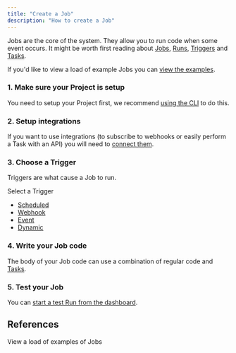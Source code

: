```yaml
---
title: "Create a Job"
description: "How to create a Job"
---
```


Jobs are the core of the system. They allow you to run code when some event occurs. It might be worth first reading about [Jobs](/documentation/concepts/jobs), [Runs](/documentation/concepts/runs), [Triggers](/documentation/concepts/triggers/introduction) and [Tasks](/documentation/concepts/tasks).

If you'd like to view a load of example Jobs you can [view the examples](/examples).

### 1. Make sure your Project is setup

You need to setup your Project first, we recommend [using the CLI](/documentation/quickstart) to do this.

### 2. Setup integrations

If you want to use integrations (to subscribe to webhooks or easily perform a Task with an API) you will need to [connect them](/documentation/guides/using-integrations).

### 3. Choose a Trigger

Triggers are what cause a Job to run.

Select a Trigger

- [Scheduled](/documentation/concepts/triggers/scheduled)
- [Webhook](/documentation/concepts/triggers/webhooks)
- [Event](/documentation/concepts/triggers/events)
- [Dynamic](/documentation/concepts/triggers/dynamic)

### 4. Write your Job code

The body of your Job code can use a combination of regular code and [Tasks](/documentation/concepts/tasks).

### 5. Test your Job

You can [start a test Run from the dashboard](/documentation/guides/testing-jobs).

## References

<CardGroup cols={2}>
  <Card title="Examples" icon="slot-machine" href="/examples">
    View a load of examples of Jobs
  </Card>
</CardGroup>
